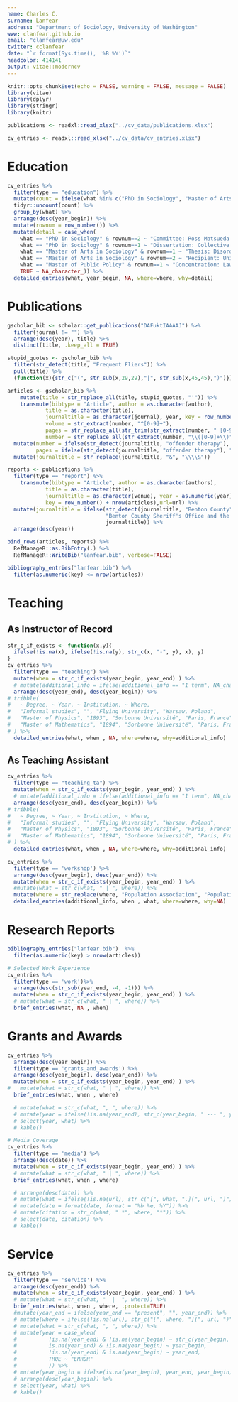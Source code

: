 ```yaml
---
name: Charles C.
surname: Lanfear
address: "Department of Sociology, University of Washington"
www: clanfear.github.io
email: "clanfear@uw.edu"
twitter: cclanfear
date: "`r format(Sys.time(), '%B %Y')`"
headcolor: 414141
output: vitae::moderncv
---
```


```r
knitr::opts_chunk$set(echo = FALSE, warning = FALSE, message = FALSE)
library(vitae)
library(dplyr)
library(stringr)
library(knitr)

publications <- readxl::read_xlsx("../cv_data/publications.xlsx")

cv_entries <- readxl::read_xlsx("../cv_data/cv_entries.xlsx")
```

# Education

```r
cv_entries %>%
  filter(type == "education") %>%
  mutate(count = ifelse(what %in% c("PhD in Sociology", "Master of Arts in Sociology"), 2, 1)) %>%
  tidyr::uncount(count) %>%
  group_by(what) %>%
  arrange(desc(year_begin)) %>% 
  mutate(rownum = row_number()) %>%
  mutate(detail = case_when(
    what == "PhD in Sociology" & rownum==2 ~ "Committee: Ross Matsueda (chair), Kyle Crowder, Jerald Herting", 
    what == "PhD in Sociology" & rownum==1 ~ "Dissertation: Collective Efficacy and the Social Control System",
    what == "Master of Arts in Sociology" & rownum==1 ~ "Thesis: Disorder in the Neighborhood",
    what == "Master of Arts in Sociology" & rownum==2 ~ "Recipient: University of Washington Distinguished Master's Thesis Award",
    what == "Master of Public Policy" & rownum==1 ~ "Concentration: Law, Crime, and Policy",
    TRUE ~ NA_character_)) %>%
  detailed_entries(what, year_begin, NA, where=where, why=detail) 
```

# Publications

```r
gscholar_bib <- scholar::get_publications("DAFuktIAAAAJ") %>% 
  filter(journal != "") %>%
  arrange(desc(year), title) %>%
  distinct(title, .keep_all = TRUE)

stupid_quotes <- gscholar_bib %>%
  filter(str_detect(title, "Frequent Fliers")) %>%
  pull(title) %>%
  (function(x){str_c("(", str_sub(x,29,29),"|", str_sub(x,45,45),")")})

articles <- gscholar_bib %>%
    mutate(title = str_replace_all(title, stupid_quotes, "'")) %>%
    transmute(bibtype = "Article", author = as.character(author),
            title = as.character(title),
            journaltitle = as.character(journal), year, key = row_number(),
            volume = str_extract(number, "^[0-9]+"),
            pages = str_replace_all(str_trim(str_extract(number, " [0-9]+[\\D][0-9]+$")), "\\D", "-"),
            number = str_replace_all(str_extract(number, "\\([0-9]+\\)"), "\\(|\\)", "")) %>%
  mutate(number = ifelse(str_detect(journaltitle, "offender therapy"), "5", number),
         pages = ifelse(str_detect(journaltitle, "offender therapy"), "508-525", pages)) %>%
  mutate(journaltitle = str_replace(journaltitle, "&", "\\\\&"))

reports <- publications %>%
  filter(type == "report") %>%
    transmute(bibtype = "Article", author = as.character(authors),
            title = as.character(title),
            journaltitle = as.character(venue), year = as.numeric(year), 
            key = row_number() + nrow(articles),url=url) %>%
  mutate(journaltitle = ifelse(str_detect(journaltitle, "Benton County"), 
                               "Benton County Sheriff's Office and the Willamette Criminal Justice Commission",
                               journaltitle)) %>%
  arrange(desc(year))

bind_rows(articles, reports) %>%
  RefManageR::as.BibEntry(.) %>% 
  RefManageR::WriteBib("lanfear.bib", verbose=FALSE)
```

```r
bibliography_entries("lanfear.bib") %>%
  filter(as.numeric(key) <= nrow(articles))
```

# Teaching
## As Instructor of Record
```r
str_c_if_exists <- function(x,y){
  ifelse(!is.na(x), ifelse(!is.na(y), str_c(x, "-", y), x), y)
}
cv_entries %>%
  filter(type == "teaching") %>%
  mutate(when = str_c_if_exists(year_begin, year_end) ) %>%
  # mutate(additional_info = ifelse(additional_info == "1 term", NA_character_, additional_info)) %>%
  arrange(desc(year_end), desc(year_begin)) %>%
# tribble(
#   ~ Degree, ~ Year, ~ Institution, ~ Where,
#   "Informal studies", "", "Flying University", "Warsaw, Poland",
#   "Master of Physics", "1893", "Sorbonne Université", "Paris, France",
#   "Master of Mathematics", "1894", "Sorbonne Université", "Paris, France"
# ) %>% 
  detailed_entries(what, when , NA, where=where, why=additional_info)
```

\newpage
## As Teaching Assistant
```r
cv_entries %>%
  filter(type == "teaching_ta") %>%
  mutate(when = str_c_if_exists(year_begin, year_end) ) %>%
  # mutate(additional_info = ifelse(additional_info == "1 term", NA_character_, additional_info)) %>%
  arrange(desc(year_end), desc(year_begin)) %>%
# tribble(
#   ~ Degree, ~ Year, ~ Institution, ~ Where,
#   "Informal studies", "", "Flying University", "Warsaw, Poland",
#   "Master of Physics", "1893", "Sorbonne Université", "Paris, France",
#   "Master of Mathematics", "1894", "Sorbonne Université", "Paris, France"
# ) %>% 
  detailed_entries(what, when , NA, where=where, why=additional_info)
```

```r
cv_entries %>% 
  filter(type == 'workshop') %>% 
  arrange(desc(year_begin), desc(year_end)) %>%
  mutate(when = str_c_if_exists(year_begin, year_end) ) %>%
  #mutate(what = str_c(what, " | ", where)) %>%
  mutate(where = str_replace(where, "Population Association", "Population Assoc.")) %>%
  detailed_entries(additional_info, when , what, where=where, why=NA) 
```

# Research Reports
```r
bibliography_entries("lanfear.bib")  %>%
  filter(as.numeric(key) > nrow(articles))
```


```r
# Selected Work Experience
cv_entries %>% 
  filter(type == 'work')%>% 
  arrange(desc(str_sub(year_end, -4, -1))) %>%
  mutate(when = str_c_if_exists(year_begin, year_end) ) %>%
  # mutate(what = str_c(what, " | ", where)) %>%
  brief_entries(what, NA , when) 
```

# Grants and Awards
```r
cv_entries %>% 
  arrange(desc(year_begin)) %>%
  filter(type == 'grants_and_awards') %>% 
  arrange(desc(year_begin), desc(year_end)) %>%
  mutate(when = str_c_if_exists(year_begin, year_end) ) %>%
#   mutate(what = str_c(what, " | ", where)) %>%
  brief_entries(what, when , where) 

  # mutate(what = str_c(what, ", ", where)) %>% 
  # mutate(year = ifelse(!is.na(year_end), str_c(year_begin, " --- ", year_end), year_begin)) %>%
  # select(year, what) %>% 
  # kable()
```


```r
# Media Coverage
cv_entries %>% 
  filter(type == 'media') %>% 
  arrange(desc(date)) %>%
  mutate(when = str_c_if_exists(year_begin, year_end) ) %>%
  # mutate(what = str_c(what, " | ", where)) %>%
  brief_entries(what, when , where) 

  # arrange(desc(date)) %>%
  # mutate(what = ifelse(!is.na(url), str_c("[", what, ".](", url, ")"), what)) %>% #turn title into link
  # mutate(date = format(date, format = "%b %e, %Y")) %>%
  # mutate(citation = str_c(what, " *", where, "*")) %>%
  # select(date, citation) %>% 
  # kable()
```

# Service
```r
cv_entries %>% 
  filter(type == 'service') %>% 
  arrange(desc(year_end)) %>%
  mutate(when = str_c_if_exists(year_begin, year_end) ) %>%
  # mutate(what = str_c(what, "  |  ", where)) %>%
  brief_entries(what, when , where, .protect=TRUE) 
  #mutate(year_end = ifelse(year_end == "present", "", year_end)) %>% 
  # mutate(where = ifelse(!is.na(url), str_c("[", where, "](", url, ")"), where)) %>% 
  # mutate(what = str_c(what, ", ", where)) %>%
  # mutate(year = case_when( 
  #          !is.na(year_end) & !is.na(year_begin) ~ str_c(year_begin, " --- ", year_end),
  #          is.na(year_end) & !is.na(year_begin) ~ year_begin,
  #          !is.na(year_end) & is.na(year_begin) ~ year_end,
  #          TRUE ~ "ERROR"
  #          )) %>% 
  # mutate(year_begin = ifelse(is.na(year_begin), year_end, year_begin)) %>%
  # arrange(desc(year_begin)) %>%
  # select(year, what) %>% 
  # kable()
```

